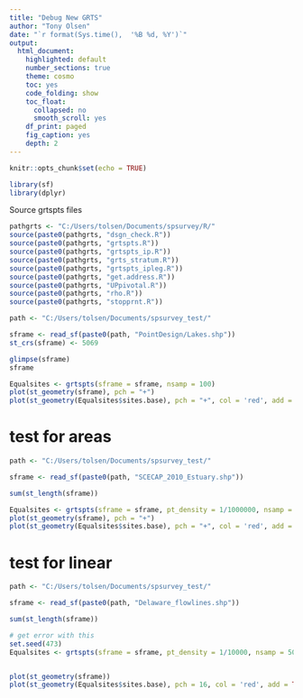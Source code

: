 ```yaml
---
title: "Debug New GRTS"
author: "Tony Olsen"
date: "`r format(Sys.time(),  '%B %d, %Y')`"
output: 
  html_document:
    highlighted: default
    number_sections: true
    theme: cosmo
    toc: yes
    code_folding: show
    toc_float:
      collapsed: no
      smooth_scroll: yes
    df_print: paged
    fig_caption: yes
    depth: 2
---
```


```r
knitr::opts_chunk$set(echo = TRUE)
```

```r
library(sf)
library(dplyr)

```

Source grtspts files
```r
pathgrts <- "C:/Users/tolsen/Documents/spsurvey/R/"
source(paste0(pathgrts, "dsgn_check.R"))
source(paste0(pathgrts, "grtspts.R"))
source(paste0(pathgrts, "grtspts_ip.R"))
source(paste0(pathgrts, "grts_stratum.R"))
source(paste0(pathgrts, "grtspts_ipleg.R"))
source(paste0(pathgrts, "get.address.R"))
source(paste0(pathgrts, "UPpivotal.R"))
source(paste0(pathgrts, "rho.R"))
source(paste0(pathgrts, "stopprnt.R"))


```


```r
path <- "C:/Users/tolsen/Documents/spsurvey_test/"

sframe <- read_sf(paste0(path, "PointDesign/Lakes.shp"))
st_crs(sframe) <- 5069

glimpse(sframe)
sframe
```


```r
Equalsites <- grtspts(sframe = sframe, nsamp = 100)
plot(st_geometry(sframe), pch = "+")
plot(st_geometry(Equalsites$sites.base), pch = "+", col = 'red', add = TRUE)
```


# test for areas

```r
path <- "C:/Users/tolsen/Documents/spsurvey_test/"

sframe <- read_sf(paste0(path, "SCECAP_2010_Estuary.shp"))

sum(st_length(sframe))

Equalsites <- grtspts(sframe = sframe, pt_density = 1/1000000, nsamp = 100)
plot(st_geometry(sframe), pch = "+")
plot(st_geometry(Equalsites$sites.base), pch = "+", col = 'red', add = TRUE)
```


# test for linear

```r
path <- "C:/Users/tolsen/Documents/spsurvey_test/"

sframe <- read_sf(paste0(path, "Delaware_flowlines.shp"))

sum(st_length(sframe))

# get error with this
set.seed(473)
Equalsites <- grtspts(sframe = sframe, pt_density = 1/10000, nsamp = 50)


plot(st_geometry(sframe))
plot(st_geometry(Equalsites$sites.base), pch = 16, col = 'red', add = TRUE)
```







